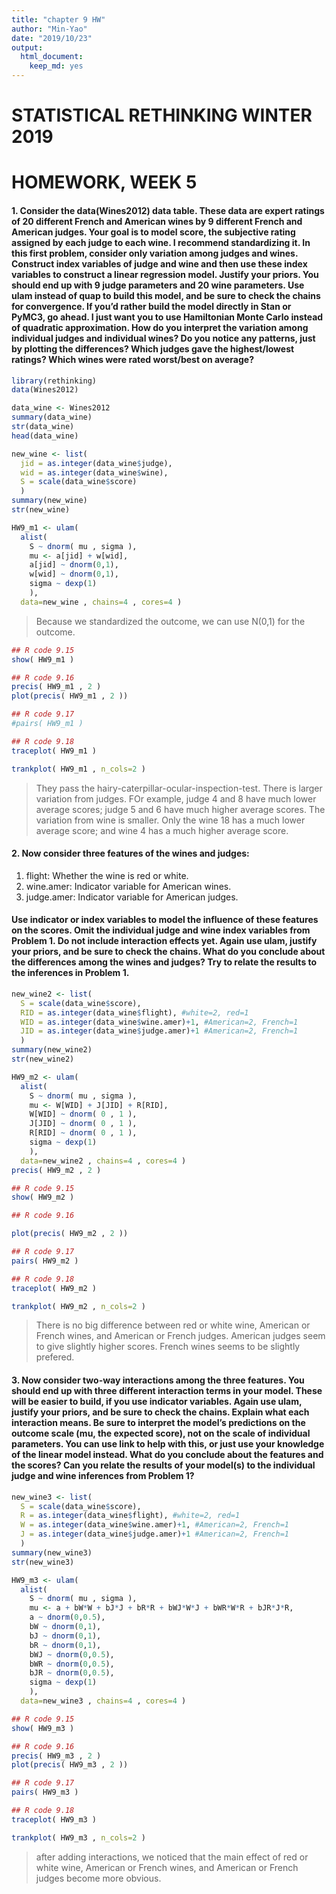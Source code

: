 ```yaml
---
title: "chapter 9 HW"
author: "Min-Yao"
date: "2019/10/23"
output: 
  html_document: 
    keep_md: yes
---
```


# STATISTICAL RETHINKING WINTER 2019

# HOMEWORK, WEEK 5

#### 1. Consider the data(Wines2012) data table. These data are expert ratings of 20 different French and American wines by 9 different French and American judges. Your goal is to model score, the subjective rating assigned by each judge to each wine. I recommend standardizing it. In this first problem, consider only variation among judges and wines. Construct index variables of judge and wine and then use these index variables to construct a linear regression model. Justify your priors. You should end up with 9 judge parameters and 20 wine parameters. Use ulam instead of quap to build this model, and be sure to check the chains for convergence. If you’d rather build the model directly in Stan or PyMC3, go ahead. I just want you to use Hamiltonian Monte Carlo instead of quadratic approximation. How do you interpret the variation among individual judges and individual wines? Do you notice any patterns, just by plotting the differences? Which judges gave the highest/lowest ratings? Which wines were rated worst/best on average?

```r
library(rethinking)
data(Wines2012)

data_wine <- Wines2012
summary(data_wine)
str(data_wine)
head(data_wine)

new_wine <- list(
  jid = as.integer(data_wine$judge),
  wid = as.integer(data_wine$wine),
  S = scale(data_wine$score)
  )
summary(new_wine)
str(new_wine)

```

```r
HW9_m1 <- ulam(
  alist(
    S ~ dnorm( mu , sigma ),
    mu <- a[jid] + w[wid],
    a[jid] ~ dnorm(0,1),
    w[wid] ~ dnorm(0,1),
    sigma ~ dexp(1)
    ), 
  data=new_wine , chains=4 , cores=4 )
```

> Because we standardized the outcome, we can use N(0,1) for the outcome.

```r
## R code 9.15
show( HW9_m1 )

## R code 9.16
precis( HW9_m1 , 2 )
plot(precis( HW9_m1 , 2 ))

## R code 9.17
#pairs( HW9_m1 )

## R code 9.18
traceplot( HW9_m1 )

trankplot( HW9_m1 , n_cols=2 )

```

>  They pass the hairy-caterpillar-ocular-inspection-test. There is larger variation from judges. FOr example, judge 4 and 8 have much lower average scores; judge 5 and 6 have much higher average scores. The variation from wine is smaller. Only the wine 18 has a much lower average score; and wine 4 has a much higher average score.

#### 2. Now consider three features of the wines and judges:
(1) flight: Whether the wine is red or white.
(2) wine.amer: Indicator variable for American wines.
(3) judge.amer: Indicator variable for American judges.

#### Use indicator or index variables to model the influence of these features on the scores. Omit the individual judge and wine index variables from Problem 1. Do not include interaction effects yet. Again use ulam, justify your priors, and be sure to check the chains. What do you conclude about the differences among the wines and judges? Try to relate the results to the inferences in Problem 1.

```r
new_wine2 <- list(
  S = scale(data_wine$score),
  RID = as.integer(data_wine$flight), #white=2, red=1
  WID = as.integer(data_wine$wine.amer)+1, #American=2, French=1
  JID = as.integer(data_wine$judge.amer)+1 #American=2, French=1
  )
summary(new_wine2)
str(new_wine2)
```

```r
HW9_m2 <- ulam(
  alist(
    S ~ dnorm( mu , sigma ),
    mu <- W[WID] + J[JID] + R[RID],
    W[WID] ~ dnorm( 0 , 1 ), 
    J[JID] ~ dnorm( 0 , 1 ), 
    R[RID] ~ dnorm( 0 , 1 ),
    sigma ~ dexp(1)
    ),
  data=new_wine2 , chains=4 , cores=4 )
precis( HW9_m2 , 2 )
```

```r
## R code 9.15
show( HW9_m2 )

## R code 9.16

plot(precis( HW9_m2 , 2 ))

## R code 9.17
pairs( HW9_m2 )

## R code 9.18
traceplot( HW9_m2 )

trankplot( HW9_m2 , n_cols=2 )

```

> There is no big difference between red or white wine, American or French wines, and American or French judges. American judges seem to give slightly higher scores. French wines seems to be slightly prefered.

#### 3. Now consider two-way interactions among the three features. You should end up with three different interaction terms in your model. These will be easier to build, if you use indicator variables. Again use ulam, justify your priors, and be sure to check the chains. Explain what each interaction means. Be sure to interpret the model’s predictions on the outcome scale (mu, the expected score), not on the scale of individual parameters. You can use link to help with this, or just use your knowledge of the linear model instead. What do you conclude about the features and the scores? Can you relate the results of your model(s) to the individual judge and wine inferences from Problem 1?


```r
new_wine3 <- list(
  S = scale(data_wine$score),
  R = as.integer(data_wine$flight), #white=2, red=1
  W = as.integer(data_wine$wine.amer)+1, #American=2, French=1
  J = as.integer(data_wine$judge.amer)+1 #American=2, French=1
  )
summary(new_wine3)
str(new_wine3)
```

```r
HW9_m3 <- ulam(
  alist(
    S ~ dnorm( mu , sigma ),
    mu <- a + bW*W + bJ*J + bR*R + bWJ*W*J + bWR*W*R + bJR*J*R,
    a ~ dnorm(0,0.5),
    bW ~ dnorm(0,1),
    bJ ~ dnorm(0,1),
    bR ~ dnorm(0,1),
    bWJ ~ dnorm(0,0.5),
    bWR ~ dnorm(0,0.5),
    bJR ~ dnorm(0,0.5),
    sigma ~ dexp(1)
    ),
  data=new_wine3 , chains=4 , cores=4 )
```

```r
## R code 9.15
show( HW9_m3 )

## R code 9.16
precis( HW9_m3 , 2 )
plot(precis( HW9_m3 , 2 ))

## R code 9.17
pairs( HW9_m3 )

## R code 9.18
traceplot( HW9_m3 )

trankplot( HW9_m3 , n_cols=2 )

```

> after adding interactions, we noticed that the main effect of red or white wine, American or French wines, and American or French judges become more obvious.